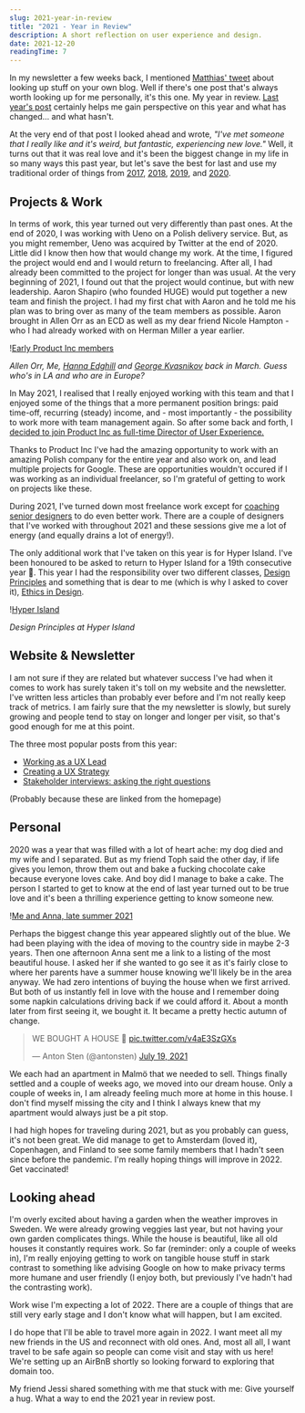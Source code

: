 ```yaml
---
slug: 2021-year-in-review
title: "2021 - Year in Review"
description: A short reflection on user experience and design.
date: 2021-12-20
readingTime: 7
---
```


In my newsletter a few weeks back, I mentioned <a href="https://twitter.com/m_ott/status/1465823409611362305?s=20">Matthias' tweet</a> about looking up stuff on your own blog. Well if there's one post that's always worth looking up for me personally, it's this one. My year in review. <a href="/2020/">Last year's post</a> certainly helps me gain perspective on this year and what has changed... and what hasn't.

At the very end of that post I looked ahead and wrote, _"I've met someone that I really like and it's weird, but fantastic, experiencing new love."_ Well, it turns out that it was real love and it's been the biggest change in my life in so many ways this past year, but let's save the best for last and use my traditional order of things from <a href="/2017/">2017</a>, <a href="/2018/">2018</a>, <a href="/2019/">2019</a>, and <a href="/2020/">2020</a>.

## Projects & Work

In terms of work, this year turned out very differently than past ones. At the end of 2020, I was working with Ueno on a Polish delivery service. But, as you might remember, Ueno was acquired by Twitter at the end of 2020. Little did I know then how that would change my work. At the time, I figured the project would end and I would return to freelancing. After all, I had already been committed to the project for longer than was usual. At the very beginning of 2021, I found out that the project would continue, but with new leadership. Aaron Shapiro (who founded HUGE) would put together a new team and finish the project. I had my first chat with Aaron and he told me his plan was to bring over as many of the team members as possible. Aaron brought in Allen Orr as an ECD as well as my dear friend Nicole Hampton - who I had already worked with on Herman Miller a year earlier.

!<a href="/images/articles/2021-product.webp">Early Product Inc members</a>

_Allen Orr, Me, <a href="https://www.hannaedghill.com">Hanna Edghill</a> and <a href="https://www.behance.net/gkvasnikov">George Kvasnikov</a> back in March. Guess who's in LA and who are in Europe?_

In May 2021, I realised that I really enjoyed working with this team and that I enjoyed some of the things that a more permanent position brings: paid time-off, recurring (steady) income, and - most importantly - the possibility to work more with team management again. So after some back and forth, I <a href="/fulltime/">decided to join Product Inc as full-time Director of User Experience.</a>

Thanks to Product Inc I've had the amazing opportunity to work with an amazing Polish company for the entire year and also work on, and lead multiple projects for Google. These are opportunities wouldn't occured if I was working as an individual freelancer, so I'm grateful of getting to work on projects like these.

During 2021, I've turned down most freelance work except for <a href="/coaching/">coaching senior designers</a> to do even better work. There are a couple of designers that I've worked with throughout 2021 and these sessions give me a lot of energy (and equally drains a lot of energy!).

The only additional work that I've taken on this year is for Hyper Island. I've been honoured to be asked to return to Hyper Island for a 19th consecutive year 🤯. This year I had the responsibility over two different classes, <a href="/design-principles/">Design Principles</a> and something that is dear to me (which is why I asked to cover it), <a href="/design-ethics/">Ethics in Design</a>.

!<a href="/images/articles/2021-hi.webp">Hyper Island</a>

_Design Principles at Hyper Island_

## Website & Newsletter

I am not sure if they are related but whatever success I've had when it comes to work has surely taken it's toll on my website and the newsletter. I've written less articles than probably ever before and I'm not really keep track of metrics. I am fairly sure that the my newsletter is slowly, but surely growing and people tend to stay on longer and longer per visit, so that's good enough for me at this point.

The three most popular posts from this year:

- <a href="/uxlead/">Working as a UX Lead</a>
- <a href="/uxstrategy/">Creating a UX Strategy</a>
- <a href="/stakeholder/">Stakeholder interviews: asking the right questions</a>

(Probably because these are linked from the homepage)

## Personal

2020 was a year that was filled with a lot of heart ache: my dog died and my wife and I separated. But as my friend Toph said the other day, if life gives you lemon, throw them out and bake a fucking chocolate cake because everyone loves cake. And boy did I manage to bake a cake. The person I started to get to know at the end of last year turned out to be true love and it's been a thrilling experience getting to know someone new.

!<a href="/images/articles/2021-anna.webp">Me and Anna, late summer 2021</a>

Perhaps the biggest change this year appeared slightly out of the blue. We had been playing with the idea of moving to the country side in maybe 2-3 years. Then one afternoon Anna sent me a link to a listing of the most beautiful house. I asked her if she wanted to go see it as it's fairly close to where her parents have a summer house knowing we'll likely be in the area anyway. We had zero intentions of buying the house when we first arrived. But both of us instantly fell in love with the house and I remember doing some napkin calculations driving back if we could afford it. About a month later from first seeing it, we bought it. It became a pretty hectic autumn of change.

<blockquote class="twitter-tweet"><p lang="en" dir="ltr">WE BOUGHT A HOUSE 🎉 <a href="https://t.co/v4aE3SzGXs">pic.twitter.com/v4aE3SzGXs</a></p>&mdash; Anton Sten (@antonsten) <a href="https://twitter.com/antonsten/status/1417143851064643587?ref_src=twsrc%5Etfw">July 19, 2021</a></blockquote> <script async src="https://platform.twitter.com/widgets.js" charset="utf-8"></script>

We each had an apartment in Malmö that we needed to sell. Things finally settled and a couple of weeks ago, we moved into our dream house. Only a couple of weeks in, I am already feeling much more at home in this house. I don't find myself missing the city and I think I always knew that my apartment would always just be a pit stop.

I had high hopes for traveling during 2021, but as you probably can guess, it's not been great. We did manage to get to Amsterdam (loved it), Copenhagen, and Finland to see some family members that I hadn't seen since before the pandemic. I'm really hoping things will improve in 2022. Get vaccinated!

## Looking ahead

I'm overly excited about having a garden when the weather improves in Sweden. We were already growing veggies last year, but not having your own garden complicates things. While the house is beautiful, like all old houses it constantly requires work. So far (reminder: only a couple of weeks in), I'm really enjoying getting to work on tangible house stuff in stark contrast to something like advising Google on how to make privacy terms more humane and user friendly (I enjoy both, but previously I've hadn't had the contrasting work).

Work wise I'm expecting a lot of 2022. There are a couple of things that are still very early stage and I don't know what will happen, but I am excited.

I do hope that I'll be able to travel more again in 2022. I want meet all my new friends in the US and reconnect with old ones. And, most all all, I want travel to be safe again so people can come visit and stay with us here! We're setting up an AirBnB shortly so looking forward to exploring that domain too.

My friend Jessi shared something with me that stuck with me: Give yourself a hug. What a way to end the 2021 year in review post.